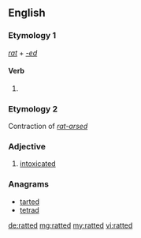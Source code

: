 ==English==

===Etymology 1===
''[[rat#Verb|rat]]'' + ''[[-ed]]''

====Verb====
{{head|en|verb form}}

# {{en-past of|rat}}

===Etymology 2===
Contraction of ''[[rat-arsed]]''

===Adjective===
{{en-adj}}

# {{context|British|slang|lang=en}} [[intoxicated]]

===Anagrams===
* [[tarted#English|tarted]]
* [[tetrad#English|tetrad]]

[[de:ratted]]
[[mg:ratted]]
[[my:ratted]]
[[vi:ratted]]